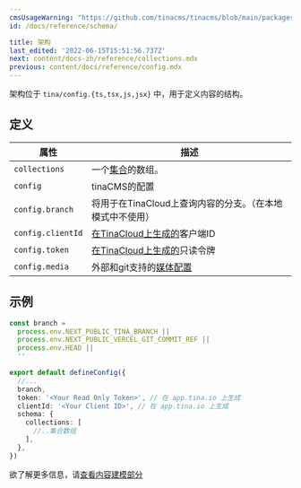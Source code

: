 ```yaml
---
cmsUsageWarning: "https://github.com/tinacms/tinacms/blob/main/packages/@tinacms/schema-tools/src/types/index.ts"
id: /docs/reference/schema/

title: 架构
last_edited: '2022-06-15T15:51:56.737Z'
next: content/docs-zh/reference/collections.mdx
previous: content/docs/reference/config.mdx
---
```


架构位于 `tina/config.{ts,tsx,js,jsx}` 中，用于定义内容的结构。

## 定义

| 属性              | 描述                                                                                       |
| ----------------- | ------------------------------------------------------------------------------------------ |
| `collections`     | 一个[集合](/docs/reference/collections/)的数组。                                           |
| `config`          | tinaCMS的配置                                                                              |
| `config.branch`   | 将用于在TinaCloud上查询内容的分支。（在本地模式中不使用）                                  |
| `config.clientId` | [在TinaCloud上生成的](/docs/tina-cloud/dashboard/)客户端ID                                 |
| `config.token`    | [在TinaCloud上生成的](/docs/tina-cloud/dashboard/projects/#api-tokens)只读令牌             |
| `config.media`    | 外部和git支持的[媒体配置](/docs/reference/media/overview/)                                 |

## 示例

```ts
const branch =
  process.env.NEXT_PUBLIC_TINA_BRANCH ||
  process.env.NEXT_PUBLIC_VERCEL_GIT_COMMIT_REF ||
  process.env.HEAD ||
  ''

export default defineConfig({
  //...
  branch,
  token: '<Your Read Only Token>', // 在 app.tina.io 上生成
  clientId: '<Your Client ID>', // 在 app.tina.io 上生成
  schema: {
    collections: [
      //..集合数组
    ],
  },
})
```

欲了解更多信息，请[查看内容建模部分](/docs/schema/)